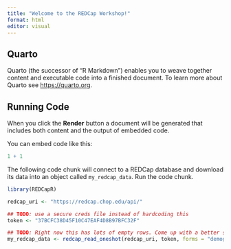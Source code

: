 ```yaml
---
title: "Welcome to the REDCap Workshop!"
format: html
editor: visual
---
```


## Quarto

Quarto (the successor of "R Markdown") enables you to weave together content and executable code into a finished document. To learn more about Quarto see <https://quarto.org>.

## Running Code

When you click the **Render** button a document will be generated that includes both content and the output of embedded code.

You can embed code like this:

```r
1 + 1
```

The following code chunk will connect to a REDCap database and download its data into an object called `my_redcap_data`. Run the code chunk.

```r
library(REDCapR)

redcap_uri <- "https://redcap.chop.edu/api/"

## TODO: use a secure creds file instead of hardcoding this
token <- "37BCFC38D45F10C47EAF4D8B97BFC32F"

## TODO: Right now this has lots of empty rows. Come up with a better solution. Maybe download from a different, simpler database?
my_redcap_data <- redcap_read_oneshot(redcap_uri, token, forms = "demographics")$data
```
